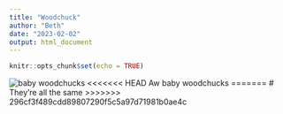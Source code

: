 ```yaml
---
title: "Woodchuck"
author: "Beth"
date: "2023-02-02"
output: html_document
---
```


```r
knitr::opts_chunk$set(echo = TRUE)
```

![baby woodchucks](https://wisconsinpollinators.com/Images/Articles/Groundhogs.jpg)
<<<<<<< HEAD
Aw baby woodchucks
=======
# They're all the same
>>>>>>> 296cf3f489cdd89807290f5c5a97d71981b0ae4c
